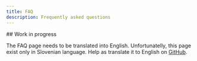 ```yaml
---
title: FAQ
description: Frequently asked questions
---
```




<Construction size='4rem' className='mx-auto' />

<section>
## Work in progress

The FAQ page needs to be translated into English. Unfortunatelly, this page
exist only in&nbsp;<Link href='/sl/pogosta-vprasanja'>Slovenian</Link> language.
Help as translate it to English on
[GitHub](https://github.com/sledilnik/zdravniki/blob/master/src/content/en/faq.md).

</section>
